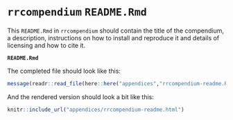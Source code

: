 # `rrcompendium` `README.Rmd`

This `README.Rmd` in `rrcompendium` should contain the title of the compendium, a description, instructions on how to install and reproduce it and details of licensing and how to cite it.

**`README.Rmd`**

The completed file should look like this:


```r

message(readr::read_file(here::here("appendices","rrcompendium-readme.Rmd")))

```

And the rendered version should look a bit like this:


```r
knitr::include_url("appendices/rrcompendium-readme.html")
```

